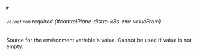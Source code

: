 

<PartialName />


<PartialValue />



<details className="config-field" data-expandable="true">
<summary>

###### `valueFrom` <span className="config-field-required" data-required="false">required</span> <span className="config-field-type"></span> <span className="config-field-default"></span> <span className="config-field-enum"></span> {#controlPlane-distro-k3s-env-valueFrom}

Source for the environment variable's value. Cannot be used if value is not empty.

</summary>

<PartialValuefromreference />


</details>

